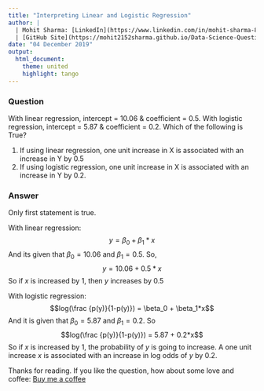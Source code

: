 ```yaml
---
title: "Interpreting Linear and Logistic Regression"
author: |
  | Mohit Sharma: [LinkedIn](https://www.linkedin.com/in/mohit-sharma-82030487/), [Twitter](https://twitter.com/mohitsh48631107)
  | [GitHub Site](https://mohit2152sharma.github.io/Data-Science-Question-A-Day/), [Repository](https://github.com/mohit2152sharma/Data-Science-Question-A-Day)
date: "04 December 2019"
output: 
  html_document:
    theme: united
    highlight: tango
---
```


### Question

With linear regression, intercept = 10.06 & coefficient = 0.5. With logistic regression, intercept = 5.87 & coefficient = 0.2. Which of the following is True?

  1. If using linear regression, one unit increase in X is associated with an increase in Y by 0.5
  2. If using logistic regression, one unit increase in X is associated with an increase in Y by 0.2.


### Answer

Only first statement is true.

With linear regression:
$$y = \beta_0 + \beta_1*x$$
And its given that $\beta_0 = 10.06$ and $\beta_1 = 0.5$. So,
$$y = 10.06 + 0.5*x$$
So if $x$ is increased by 1, then $y$ increases by 0.5

With logistic regression:
$$log(\frac {p(y)}{1-p(y)}) = \beta_0 + \beta_1*x$$
And it is given that $\beta_0 = 5.87$ and $\beta_1 = 0.2$. So
$$log(\frac {p(y)}{1-p(y)}) = 5.87 + 0.2*x$$
So if $x$ is increased by 1, the probability of $y$ is going to increase. A one unit increase $x$ is associated with an increase in log odds of $y$ by 0.2.


Thanks for reading. If you like the question, how about some love and coffee: <a href='https://www.buymeacoffee.com/NgFs2zX'>Buy me a coffee</a>